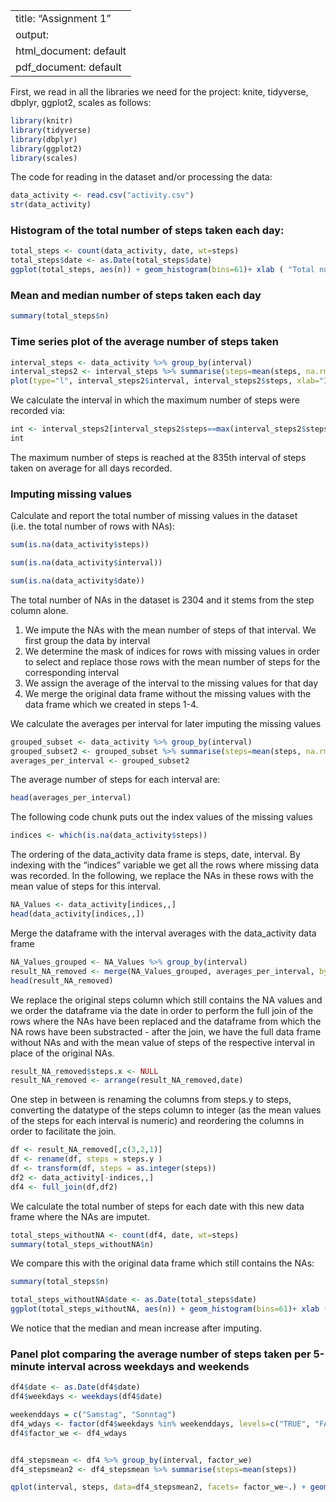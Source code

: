 
---
title: "Assignment 1"
output:
  html_document: default
  pdf_document: default
---
  
First, we read in all the libraries we need for the project: knite, tidyverse, dbplyr, ggplot2, scales as follows:


```r
library(knitr)
library(tidyverse)
library(dbplyr)
library(ggplot2)
library(scales)
```



The code for reading in the dataset and/or processing the data:
```r
data_activity <- read.csv("activity.csv")
str(data_activity)
```
### Histogram of the total number of steps taken each day:

```r
total_steps <- count(data_activity, date, wt=steps)
total_steps$date <- as.Date(total_steps$date)
ggplot(total_steps, aes(n)) + geom_histogram(bins=61)+ xlab ( "Total number of steps on that day") + ylab("Count")
```


### Mean and median number of steps taken each day

```r
summary(total_steps$n)
```


### Time series plot of the average number of steps taken
```r
interval_steps <- data_activity %>% group_by(interval)
interval_steps2 <- interval_steps %>% summarise(steps=mean(steps, na.rm=TRUE), na.rm=TRUE)
plot(type="l", interval_steps2$interval, interval_steps2$steps, xlab="Interval", ylab="Number of Steps")
```

We calculate the interval in which the maximum number of steps were recorded via:
```r
int <- interval_steps2[interval_steps2$steps==max(interval_steps2$steps),]
int
```

The maximum number of steps is reached at the 835th interval of steps taken on average for all days recorded.

### Imputing missing values

Calculate and report the total number of missing values in the dataset (i.e. the total number of rows with NAs):
```r
sum(is.na(data_activity$steps))
```
```r
sum(is.na(data_activity$interval))
```
```r
sum(is.na(data_activity$date))
```
The total number of NAs in the dataset is 2304 and it stems from the step column alone.


1. We impute the NAs with the mean number of steps of that interval. We first group the data by interval
2. We determine the mask of indices for rows with missing values in order to select and replace those rows with the mean number of steps for the corresponding interval
3. We assign the average of the interval to the missing values for that day
4. We merge the original data frame without the missing values with the data frame which we created in steps 1-4. 


We calculate the averages per interval for later imputing the missing values
```r
grouped_subset <- data_activity %>% group_by(interval)
grouped_subset2 <- grouped_subset %>% summarise(steps=mean(steps, na.rm=TRUE))
averages_per_interval <- grouped_subset2
```

The average number of steps for each interval are:
```r
head(averages_per_interval)
```

The following code chunk puts out the index values of the missing values

```r
indices <- which(is.na(data_activity$steps))
```

The ordering of the data_activity data frame is steps, date, interval. By indexing with the "indices" variable we get all the rows where missing data was recorded. In the following, we replace the NAs in these rows with the mean value of steps for this interval.
```r
NA_Values <- data_activity[indices,,]
head(data_activity[indices,,])
```

Merge the dataframe with the interval averages with the data_activity data frame 
```r
NA_Values_grouped <- NA_Values %>% group_by(interval)
result_NA_removed <- merge(NA_Values_grouped, averages_per_interval, by="interval")
head(result_NA_removed)
```
We replace the original steps column which still contains the NA values and we order the dataframe via the date in order to perform the full join of the rows where the NAs have been replaced and the dataframe from which the NA rows have been substracted - after the join, we have the full data frame without NAs and with the mean value of steps of the respective interval in place of the original NAs. 
```r
result_NA_removed$steps.x <- NULL
result_NA_removed <- arrange(result_NA_removed,date)
```
One step in between is renaming the columns from steps.y to steps, converting the datatype of the steps column to integer (as the mean values of the steps for each interval is numeric) and reordering the columns in order to facilitate the join. 
```r
df <- result_NA_removed[,c(3,2,1)]
df <- rename(df, steps = steps.y )
df <- transform(df, steps = as.integer(steps))
df2 <- data_activity[-indices,,]
df4 <- full_join(df,df2)

```
We calculate the total number of steps for each date with this new data frame where the NAs are imputet. 
```r
total_steps_withoutNA <- count(df4, date, wt=steps)
summary(total_steps_withoutNA$n)
```
We compare this with the original data frame which still contains the NAs:
```r
summary(total_steps$n)
```
```r
total_steps_withoutNA$date <- as.Date(total_steps$date)
ggplot(total_steps_withoutNA, aes(n)) + geom_histogram(bins=61)+ xlab ( "Total number of steps - with NA imputed - on that day") + ylab("Count")
```

We notice that the median and mean increase after imputing. 

### Panel plot comparing the average number of steps taken per 5-minute interval across weekdays and weekends
```r
df4$date <- as.Date(df4$date)
df4$weekdays <- weekdays(df4$date)

weekenddays = c("Samstag", "Sonntag")
df4_wdays <- factor(df4$weekdays %in% weekenddays, levels=c("TRUE", "FALSE"), labels=c("weekend","weekdays"))
df4$factor_we <- df4_wdays


df4_stepsmean <- df4 %>% group_by(interval, factor_we)
df4_stepsmean2 <- df4_stepsmean %>% summarise(steps=mean(steps))

qplot(interval, steps, data=df4_stepsmean2, facets= factor_we~.) + geom_line()+ xlab("Interval") + ylab("Number of Steps")
```
